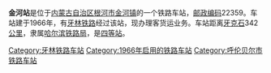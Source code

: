 {{noteTA
|1=zh-cn:始发车次; zh-hk:列車班次;
|2=zh-cn:车次; zh-hk:班次;
}}
{{Infobox China railway station 
|车站名称 = 金河站
|车站名称拼音 = 
|电报码 = JHX
|拼音码 = JHE
|车站地址 = [[内蒙古自治区|内蒙古自治区]][[根河市|根河市]]
|归属 = [[哈尔滨铁路局|哈尔滨铁路局]]
|车站等级 = [[四等站_(中铁)|四等站]]
|线路 = [[牙林铁路|牙林铁路]]
}}
'''金河站'''是位于[[内蒙古自治区|内蒙古自治区]][[根河市|根河市]][[金河镇|金河镇]]的一个铁路车站，[[邮政编码|邮政编码]]22359。车站建于1966年，有[[牙林铁路|牙林铁路]]经过该站，现办理客货运业务。车站距离[[牙克石|牙克石]]342[[公里|公里]]，隶属[[哈尔滨铁路局|哈尔滨铁路局]]，是[[四等站_(中铁)|四等站]]。

{{start rail box}}
{{s-inop|[[达赖沟站|达赖沟站]]}}
{{s-line|[[牙林铁路|牙林铁路]]}}
{{s-inop|[[嘎拉牙站|嘎拉牙站]]}}
{{end box}}
{{牙林铁路}}
{{铁路车站小作品}}
{{内蒙古小作品}}

[[Category:牙林铁路车站|Category:牙林铁路车站]]
[[Category:1966年启用的铁路车站|Category:1966年启用的铁路车站]]
[[Category:呼伦贝尔市铁路车站|Category:呼伦贝尔市铁路车站]]